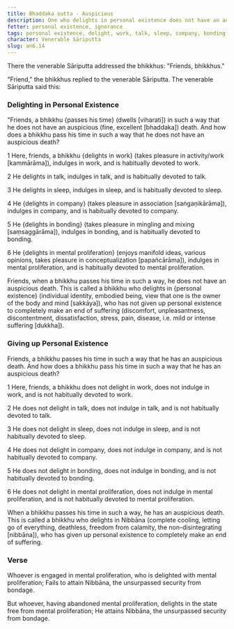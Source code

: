 ```yaml
---
title: Bhaddaka sutta - Auspicious
description: One who delights in personal existence does not have an auspicious death. One who delights in Nibbāna and gives up personal existence has an auspicious death.
fetter: personal existence, ignorance
tags: personal existence, delight, work, talk, sleep, company, bonding, mental proliferation, Nibbāna, auspicious, suffering, death, an, an6
character: Venerable Sāriputta
slug: an6.14
---
```


There the venerable Sāriputta addressed the bhikkhus: "Friends, bhikkhus."

"Friend," the bhikkhus replied to the venerable Sāriputta. The venerable Sāriputta said this:

### Delighting in Personal Existence

"Friends, a bhikkhu \{passes his time} (dwells [viharati]) in such a way that he does not have an auspicious (fine, excellent [bhaddaka]) death. And how does a bhikkhu pass his time in such a way that he does not have an auspicious death?

1 Here, friends, a bhikkhu \{delights in work} (takes pleasure in activity/work [kammārāma]), indulges in work, and is habitually devoted to work.

2 He delights in talk, indulges in talk, and is habitually devoted to talk.

3 He delights in sleep, indulges in sleep, and is habitually devoted to sleep.

4 He \{delights in company} (takes pleasure in association [saṅgaṇikārāma]), indulges in company, and is habitually devoted to company.

5 He \{delights in bonding} (takes pleasure in mingling and mixing [saṃsaggārāma]), indulges in bonding, and is habitually devoted to bonding.

6 He \{delights in mental proliferation} (enjoys manifold ideas, various opinions, takes pleasure in conceptualization [papañcārāma]), indulges in mental proliferation, and is habitually devoted to mental proliferation.

Friends, when a bhikkhu passes his time in such a way, he does not have an auspicious death. This is called a bhikkhu who delights in \{personal existence} (individual identity, embodied being, view that one is the owner of the body and mind [sakkāya]), who has not given up personal existence to completely make an end of suffering (discomfort, unpleasantness, discontentment, dissatisfaction, stress, pain, disease, i.e. mild or intense suffering [dukkha]).

### Giving up Personal Existence

Friends, a bhikkhu passes his time in such a way that he has an auspicious death. And how does a bhikkhu pass his time in such a way that he has an auspicious death?

1 Here, friends, a bhikkhu does not delight in work, does not indulge in work, and is not habitually devoted to work.

2 He does not delight in talk, does not indulge in talk, and is not habitually devoted to talk.

3 He does not delight in sleep, does not indulge in sleep, and is not habitually devoted to sleep.

4 He does not delight in company, does not indulge in company, and is not habitually devoted to company.

5 He does not delight in bonding, does not indulge in bonding, and is not habitually devoted to bonding.

6 He does not delight in mental proliferation, does not indulge in mental proliferation, and is not habitually devoted to mental proliferation.

When a bhikkhu passes his time in such a way, he has an auspicious death. This is called a bhikkhu who delights in Nibbāna (complete cooling, letting go of everything, deathless, freedom from calamity, the non-disintegrating [nibbāna]), who has given up personal existence to completely make an end of suffering.

### Verse

Whoever is engaged in mental proliferation,
who is delighted with mental proliferation;
Fails to attain Nibbāna,
the unsurpassed security from bondage.

But whoever, having abandoned mental proliferation,
delights in the state free from mental proliferation;
He attains Nibbāna,
the unsurpassed security from bondage.